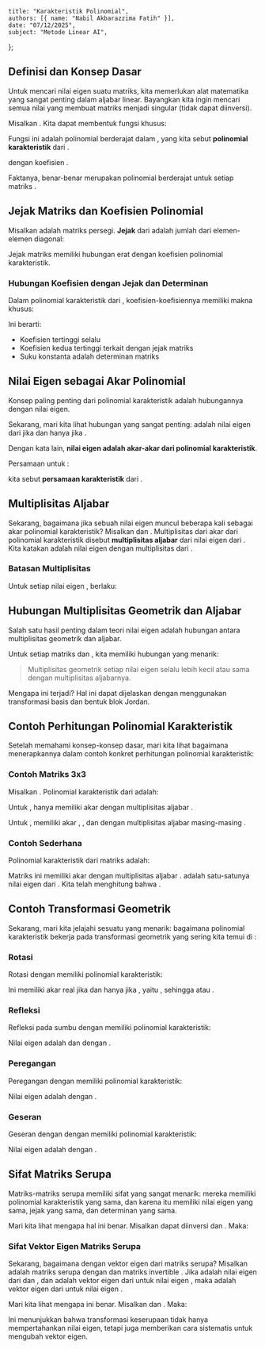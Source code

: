     title: "Karakteristik Polinomial",
    authors: [{ name: "Nabil Akbarazzima Fatih" }],
    date: "07/12/2025",
    subject: "Metode Linear AI",
};

## Definisi dan Konsep Dasar

Untuk mencari nilai eigen suatu matriks, kita memerlukan alat matematika yang sangat penting dalam aljabar linear. Bayangkan kita ingin mencari semua nilai <InlineMath math="\lambda" /> yang membuat matriks <InlineMath math="A - \lambda I" /> menjadi singular (tidak dapat diinversi).

Misalkan <InlineMath math="A \in \mathbb{K}^{n \times n}" />. Kita dapat membentuk fungsi khusus:

<MathContainer>
<BlockMath math="\chi_A(t) = \det(A - t \cdot I)" />
<BlockMath math="\chi_A(t) = a_n \cdot t^n + a_{n-1} \cdot t^{n-1} + \cdots + a_1 t + a_0" />
</MathContainer>

Fungsi ini adalah polinomial berderajat <InlineMath math="n" /> dalam <InlineMath math="t \in \mathbb{K}" />, yang kita sebut **polinomial karakteristik** dari <InlineMath math="A" />.

dengan koefisien <InlineMath math="a_0, \ldots, a_{n-1}, a_n \in \mathbb{K}" />.

Faktanya, <InlineMath math="\chi_A(t)" /> benar-benar merupakan polinomial berderajat <InlineMath math="n" /> untuk setiap matriks <InlineMath math="A \in \mathbb{K}^{n \times n}" />.

## Jejak Matriks dan Koefisien Polinomial

Misalkan <InlineMath math="A \in \mathbb{K}^{n \times n}" /> adalah matriks persegi. **Jejak** dari <InlineMath math="A" /> adalah jumlah dari elemen-elemen diagonal:

<BlockMath math="\text{jejak} A = \sum_{i=1}^n a_{ii}" />

Jejak matriks memiliki hubungan erat dengan koefisien polinomial karakteristik.

### Hubungan Koefisien dengan Jejak dan Determinan

Dalam polinomial karakteristik <InlineMath math="\chi_A(t)" /> dari <InlineMath math="A" />, koefisien-koefisiennya memiliki makna khusus:

<BlockMath math="a_n = (-1)^n, \quad a_{n-1} = (-1)^{n-1} \cdot \text{jejak} A, \quad a_0 = \det A" />

Ini berarti:
- Koefisien tertinggi selalu <InlineMath math="(-1)^n" />
- Koefisien kedua tertinggi terkait dengan jejak matriks
- Suku konstanta adalah determinan matriks

## Nilai Eigen sebagai Akar Polinomial

Konsep paling penting dari polinomial karakteristik adalah hubungannya dengan nilai eigen.

Sekarang, mari kita lihat hubungan yang sangat penting: <InlineMath math="\lambda \in \mathbb{K}" /> adalah nilai eigen dari <InlineMath math="A" /> jika dan hanya jika <InlineMath math="\det(A - \lambda \cdot I) = 0" />.

Dengan kata lain, **nilai eigen adalah akar-akar dari polinomial karakteristik**.

Persamaan untuk <InlineMath math="t \in \mathbb{K}" />:

<BlockMath math="\det(A - t \cdot I) = 0" />

kita sebut **persamaan karakteristik** dari <InlineMath math="A" />.

## Multiplisitas Aljabar

Sekarang, bagaimana jika sebuah nilai eigen muncul beberapa kali sebagai akar polinomial karakteristik? Misalkan <InlineMath math="A \in \mathbb{K}^{n \times n}" /> dan <InlineMath math="\lambda \in \mathbb{K}" />. Multiplisitas dari akar <InlineMath math="t = \lambda" /> dari polinomial karakteristik <InlineMath math="\chi_A(t)" /> disebut **multiplisitas aljabar** <InlineMath math="\mu_A(\lambda)" /> dari nilai eigen <InlineMath math="\lambda" /> dari <InlineMath math="A" />. Kita katakan <InlineMath math="\lambda" /> adalah nilai eigen dengan multiplisitas <InlineMath math="\mu_A(\lambda)" /> dari <InlineMath math="A" />.

### Batasan Multiplisitas

Untuk setiap nilai eigen <InlineMath math="\lambda" />, berlaku:

<BlockMath math="0 \leq \mu_A(\lambda) \leq n" />

## Hubungan Multiplisitas Geometrik dan Aljabar

Salah satu hasil penting dalam teori nilai eigen adalah hubungan antara multiplisitas geometrik dan aljabar.

Untuk setiap matriks <InlineMath math="A \in \mathbb{K}^{n \times n}" /> dan <InlineMath math="\lambda \in \mathbb{K}" />, kita memiliki hubungan yang menarik:

<BlockMath math="0 \leq \dim \text{Eig}_A(\lambda) \leq \mu_A(\lambda) \leq n" />

> Multiplisitas geometrik setiap nilai eigen selalu lebih kecil atau sama dengan multiplisitas aljabarnya.

Mengapa ini terjadi? Hal ini dapat dijelaskan dengan menggunakan transformasi basis dan bentuk blok Jordan.

## Contoh Perhitungan Polinomial Karakteristik

Setelah memahami konsep-konsep dasar, mari kita lihat bagaimana menerapkannya dalam contoh konkret perhitungan polinomial karakteristik:

### Contoh Matriks 3x3

Misalkan <InlineMath math="A = \begin{pmatrix} 3 & 2 & -1 \\ 1 & 0 & -4 \\ 3 & 0 & 1 \end{pmatrix} \in \mathbb{K}^{3 \times 3}" />. Polinomial karakteristik dari <InlineMath math="A" /> adalah:

<MathContainer>
<BlockMath math="\chi_A(t) = \det \begin{pmatrix} 3-t & 2 & -1 \\ 1 & -t & -4 \\ 3 & 0 & 1-t \end{pmatrix}" />
<BlockMath math="= (3-t) \cdot (-t) \cdot (1-t) - 2 \cdot (1 \cdot (1-t) + 3 \cdot 4) + 1 \cdot 3 \cdot t" />
<BlockMath math="= -3t + 3t^2 + t^2 - t^3 - 2 + 2t - 24 - 3t" />
<BlockMath math="= -t^3 + 4t^2 - 4t - 26" />
</MathContainer>

Untuk <InlineMath math="\mathbb{K} = \mathbb{R}" />, <InlineMath math="\chi_A(t)" /> hanya memiliki akar <InlineMath math="\lambda_1 \approx -1.8003" /> dengan multiplisitas aljabar <InlineMath math="\mu_A(\lambda_1) = 1" />.

Untuk <InlineMath math="\mathbb{K} = \mathbb{C}" />, <InlineMath math="\chi_A(t)" /> memiliki akar <InlineMath math="\lambda_1 \approx -1.8003" />, <InlineMath math="\lambda_2 \approx 2.9001 + 2.4559i" />, dan <InlineMath math="\lambda_3 \approx 2.9001 - 2.4559i" /> dengan multiplisitas aljabar masing-masing <InlineMath math="\mu_A(\lambda_1) = \mu_A(\lambda_2) = \mu_A(\lambda_3) = 1" />.

### Contoh Sederhana

Polinomial karakteristik dari matriks <InlineMath math="A = \begin{pmatrix} 1 & 2 \\ 0 & 1 \end{pmatrix}" /> adalah:

<MathContainer>
<BlockMath math="\chi_A(t) = \det(A - t \cdot I) = \det \begin{pmatrix} 1-t & 2 \\ 0 & 1-t \end{pmatrix}" />
<BlockMath math="= (1-t) \cdot (1-t) - 0 \cdot 2 = (1-t)^2" />
<BlockMath math="= t^2 - 2 \cdot t + 1" />
</MathContainer>

Matriks ini memiliki akar <InlineMath math="\lambda = 1" /> dengan multiplisitas aljabar <InlineMath math="\mu_A(1) = 2" />. <InlineMath math="\lambda = 1" /> adalah satu-satunya nilai eigen dari <InlineMath math="A" />. Kita telah menghitung bahwa <InlineMath math="\dim \text{Eig}_A(1) = 1" />.

## Contoh Transformasi Geometrik

Sekarang, mari kita jelajahi sesuatu yang menarik: bagaimana polinomial karakteristik bekerja pada transformasi geometrik yang sering kita temui di <InlineMath math="\mathbb{R}^2 \to \mathbb{R}^2" />:

### Rotasi

Rotasi dengan <InlineMath math="A = \begin{pmatrix} \cos(\alpha) & -\sin(\alpha) \\ \sin(\alpha) & \cos(\alpha) \end{pmatrix}" /> memiliki polinomial karakteristik:

<BlockMath math="\chi_A(t) = (\cos(\alpha) - t)^2 + \sin(\alpha)^2 = t^2 - 2 \cdot \cos(\alpha) \cdot t + 1" />

Ini memiliki akar real jika dan hanya jika <InlineMath math="\cos(\alpha)^2 - 1 \geq 0" />, yaitu <InlineMath math="\cos(\alpha)^2 = 1" />, sehingga <InlineMath math="\alpha = 0" /> atau <InlineMath math="\alpha = \pi" />.

### Refleksi

Refleksi pada sumbu dengan <InlineMath math="A = \begin{pmatrix} 1 & 0 \\ 0 & -1 \end{pmatrix}" /> memiliki polinomial karakteristik:

<BlockMath math="\chi_A(t) = (1-t) \cdot (-1-t) = t^2 - 1" />

Nilai eigen adalah <InlineMath math="\lambda_1 = 1" /> dan <InlineMath math="\lambda_2 = -1" /> dengan <InlineMath math="\mu_A(1) = \mu_A(-1) = 1" />.

### Peregangan

Peregangan dengan <InlineMath math="A = \begin{pmatrix} s & 0 \\ 0 & s \end{pmatrix}" /> memiliki polinomial karakteristik:

<BlockMath math="\chi_A(t) = (s-t)^2 = t^2 - 2 \cdot s \cdot t + s^2" />

Nilai eigen adalah <InlineMath math="\lambda = s" /> dengan <InlineMath math="\mu_A(s) = 2" />.

### Geseran

Geseran dengan <InlineMath math="A = \begin{pmatrix} 1 & s \\ 0 & 1 \end{pmatrix}" /> dengan <InlineMath math="s \neq 0" /> memiliki polinomial karakteristik:

<BlockMath math="\chi_A(t) = (1-t)^2 = t^2 - 2 \cdot t + 1" />

Nilai eigen adalah <InlineMath math="\lambda = 1" /> dengan <InlineMath math="\mu_A(1) = 2" />.

## Sifat Matriks Serupa

Matriks-matriks serupa memiliki sifat yang sangat menarik: mereka memiliki polinomial karakteristik yang sama, dan karena itu memiliki nilai eigen yang sama, jejak yang sama, dan determinan yang sama.

Mari kita lihat mengapa hal ini benar. Misalkan <InlineMath math="S \in \mathbb{K}^{n \times n}" /> dapat diinversi dan <InlineMath math="B = S^{-1} \cdot A \cdot S" />. Maka:

<MathContainer>
<BlockMath math="\chi_B(t) = \det(B - t \cdot I) = \det(S^{-1} \cdot A \cdot S - t \cdot S^{-1} \cdot I \cdot S)" />
<BlockMath math="= \det(S^{-1} \cdot (A - t \cdot I) \cdot S)" />
<BlockMath math="= \det S^{-1} \cdot \det(A - t \cdot I) \cdot \det S = \chi_A(t)" />
</MathContainer>

### Sifat Vektor Eigen Matriks Serupa

Sekarang, bagaimana dengan vektor eigen dari matriks serupa? Misalkan <InlineMath math="A, B \in \mathbb{K}^{n \times n}" /> adalah matriks serupa dengan <InlineMath math="B = S^{-1} \cdot A \cdot S" /> dan matriks invertible <InlineMath math="S \in \mathbb{K}^{n \times n}" />. Jika <InlineMath math="\lambda \in \mathbb{K}" /> adalah nilai eigen dari <InlineMath math="A" /> dan <InlineMath math="B" />, dan <InlineMath math="v \in \mathbb{K}^n" /> adalah vektor eigen dari <InlineMath math="A" /> untuk nilai eigen <InlineMath math="\lambda" />, maka <InlineMath math="w = S^{-1} \cdot v" /> adalah vektor eigen dari <InlineMath math="B" /> untuk nilai eigen <InlineMath math="\lambda" />.

Mari kita lihat mengapa ini benar. Misalkan <InlineMath math="A \cdot v = \lambda \cdot v" /> dan <InlineMath math="w = S^{-1} \cdot v" />. Maka:

<MathContainer>
<BlockMath math="B \cdot w = S^{-1} \cdot A \cdot S \cdot S^{-1} \cdot v = S^{-1} \cdot A \cdot v" />
<BlockMath math="= S^{-1} \cdot \lambda \cdot v = \lambda \cdot S^{-1} \cdot v = \lambda \cdot w" />
</MathContainer>

Ini menunjukkan bahwa transformasi keserupaan tidak hanya mempertahankan nilai eigen, tetapi juga memberikan cara sistematis untuk mengubah vektor eigen.